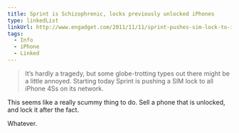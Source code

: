 ```yaml
---
title: Sprint is Schizophrenic, locks previously unlocked iPhones
type: linkedList
linkUrl: http://www.engadget.com/2011/11/11/sprint-pushes-sim-lock-to-iphone-4s-customers-offers-to-undo-it/
tags:
  - Info
  - iPhone
  - Linked
---
```


> It’s hardly a tragedy, but some globe-trotting types out there might be a little annoyed. Starting today Sprint is pushing a SIM lock to all iPhone 4Ss on its network.

This seems like a really scummy thing to do. Sell a phone that is unlocked, and lock it after the fact.

Whatever.
